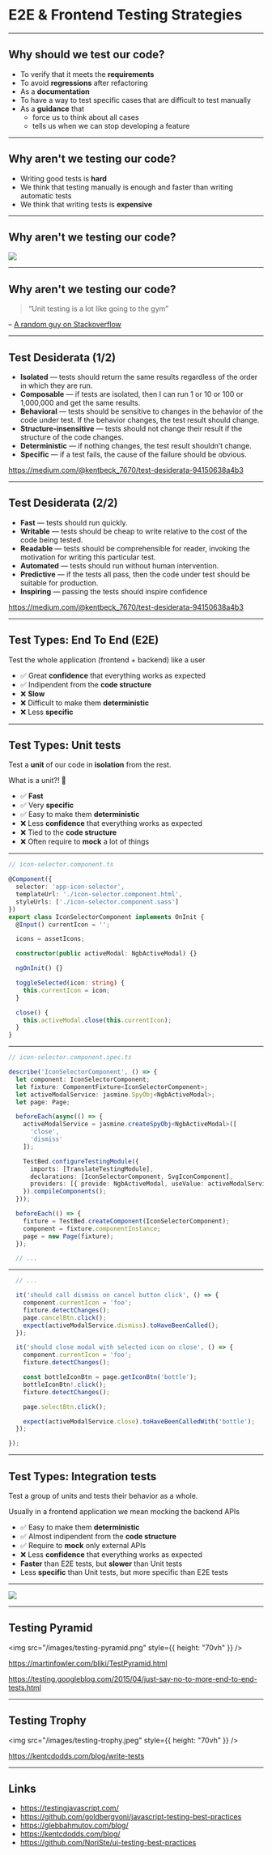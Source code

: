 

# E2E & Frontend Testing Strategies

---

## Why should we test our code?

<Steps>

- To verify that it meets the **requirements**
- To avoid **regressions** after refactoring
- As a **documentation**
- To have a way to test specific cases that are difficult to test manually
- As a **guidance** that
    - force us to think about all cases
    - tells us when we can stop developing a feature

</Steps>

---

## Why aren't we testing our code?

<Steps>

- Writing good tests is **hard**
- We think that testing manually is enough and faster than writing automatic tests
- We think that writing tests is **expensive**

</Steps>

---

## Why aren't we testing our code?

![](/images/money.gif)

---

## Why aren't we testing our code?

<Steps>

> “Unit testing is a lot like going to the gym”

– [A random guy on Stackoverflow](https://stackoverflow.com/a/69263/9891450)

</Steps>

--- 

## Test Desiderata (1/2)

- **Isolated** — tests should return the same results regardless of the order in which they are run.
- **Composable** — if tests are isolated, then I can run 1 or 10 or 100 or 1,000,000 and get the same results.
- **Behavioral** — tests should be sensitive to changes in the behavior of the code under test. If the behavior changes, the test result should change.
- **Structure-insensitive** — tests should not change their result if the structure of the code changes.
- **Deterministic** — if nothing changes, the test result shouldn’t change.
- **Specific** — if a test fails, the cause of the failure should be obvious.

https://medium.com/@kentbeck_7670/test-desiderata-94150638a4b3

--- 

## Test Desiderata (2/2)

- **Fast** — tests should run quickly.
- **Writable** — tests should be cheap to write relative to the cost of the code being tested.
- **Readable** — tests should be comprehensible for reader, invoking the motivation for writing this particular test.
- **Automated** — tests should run without human intervention.
- **Predictive** — if the tests all pass, then the code under test should be suitable for production.
- **Inspiring** — passing the tests should inspire confidence

https://medium.com/@kentbeck_7670/test-desiderata-94150638a4b3

---

## Test Types: End To End (E2E)

Test the whole application (frontend + backend) like a user

- ✅ Great **confidence** that everything works as expected
- ✅ Indipendent from the **code structure**
- ❌ **Slow**
- ❌ Difficult to make them **deterministic**
- ❌ Less **specific**

---

## Test Types: Unit tests

Test a **unit** of our code in **isolation** from the rest.

What is a unit?! 🤔

- ✅ **Fast**
- ✅ Very **specific**
- ✅ Easy to make them **deterministic**
- ❌ Less **confidence** that everything works as expected
- ❌ Tied to the **code structure**
- ❌ Often require to **mock** a lot of things

---

```ts
// icon-selector.component.ts

@Component({
  selector: 'app-icon-selector',
  templateUrl: './icon-selector.component.html',
  styleUrls: ['./icon-selector.component.sass']
})
export class IconSelectorComponent implements OnInit {
  @Input() currentIcon = '';

  icons = assetIcons;

  constructor(public activeModal: NgbActiveModal) {}

  ngOnInit() {}

  toggleSelected(icon: string) {
    this.currentIcon = icon;
  }

  close() {
    this.activeModal.close(this.currentIcon);
  }
}
```

---

```ts
// icon-selector.component.spec.ts

describe('IconSelectorComponent', () => {
  let component: IconSelectorComponent;
  let fixture: ComponentFixture<IconSelectorComponent>;
  let activeModalService: jasmine.SpyObj<NgbActiveModal>;
  let page: Page;

  beforeEach(async(() => {
    activeModalService = jasmine.createSpyObj<NgbActiveModal>([
      'close',
      'dismiss'
    ]);

    TestBed.configureTestingModule({
      imports: [TranslateTestingModule],
      declarations: [IconSelectorComponent, SvgIconComponent],
      providers: [{ provide: NgbActiveModal, useValue: activeModalService }]
    }).compileComponents();
  }));

  beforeEach(() => {
    fixture = TestBed.createComponent(IconSelectorComponent);
    component = fixture.componentInstance;
    page = new Page(fixture);
  });

  // ...

```

---

```ts
  // ...

  it('should call dismiss on cancel button click', () => {
    component.currentIcon = 'foo';
    fixture.detectChanges();
    page.cancelBtn.click();
    expect(activeModalService.dismiss).toHaveBeenCalled();
  });

  it('should close modal with selected icon on close', () => {
    component.currentIcon = 'foo';
    fixture.detectChanges();

    const bottleIconBtn = page.getIconBtn('bottle');
    bottleIconBtn!.click();
    fixture.detectChanges();

    page.selectBtn.click();

    expect(activeModalService.close).toHaveBeenCalledWith('bottle');
  });

});
```

---

## Test Types: Integration tests

Test a group of units and tests their behavior as a whole.

Usually in a frontend application we mean mocking the backend APIs

- ✅ Easy to make them **deterministic**
- ✅ Almost indipendent from the **code structure**
- ✅ Require to **mock** only external APIs
- ❌ Less **confidence** that everything works as expected
- **Faster** than E2E tests, but **slower** than Unit tests
- Less **specific** than Unit tests, but more specific than E2E tests

---

![](/images/unit-vs-integration-1.gif)

---

## Testing Pyramid

<img src="/images/testing-pyramid.png" style={{ height: "70vh" }} />

https://martinfowler.com/bliki/TestPyramid.html

https://testing.googleblog.com/2015/04/just-say-no-to-more-end-to-end-tests.html

---

## Testing Trophy

<img src="/images/testing-trophy.jpeg" style={{ height: "70vh" }} />

https://kentcdodds.com/blog/write-tests

---

## Links

- https://testingjavascript.com/
- https://github.com/goldbergyoni/javascript-testing-best-practices
- https://glebbahmutov.com/blog/
- https://kentcdodds.com/blog/
- https://github.com/NoriSte/ui-testing-best-practices

